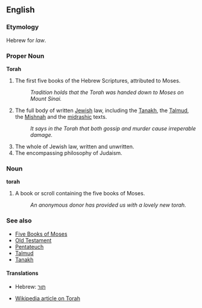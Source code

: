 ==English==

===Etymology===

Hebrew for ''law''.

===Proper Noun===
'''Torah'''

# The first five books of the Hebrew Scriptures, attributed to Moses.
#: ''Tradition holds that the Torah was handed down to Moses on Mount Sinai.''
# The full body of written [[Jewish]] law, including the [[Tanakh]], the [[Talmud]], the [[Mishnah]] and the [[midrashic]] texts.
#: ''It says in the Torah that both gossip and murder cause irreperable damage.''
# The whole of Jewish law, written and unwritten.
# The encompassing philosophy of Judaism.

===Noun===
'''torah''' <!-- Or is it or can it be capitalized? -->

# A book or scroll containing the five books of Moses.
#: ''An anonymous donor has provided us with a lovely new torah.''

===See also===
*[[Five Books of Moses]]
*[[Old Testament]]
*[[Pentateuch]]
*[[Talmud]]
*[[Tanakh]]

====Translations====
*Hebrew: [[תור]]

*[[w:Torah|Wikipedia article on Torah]]